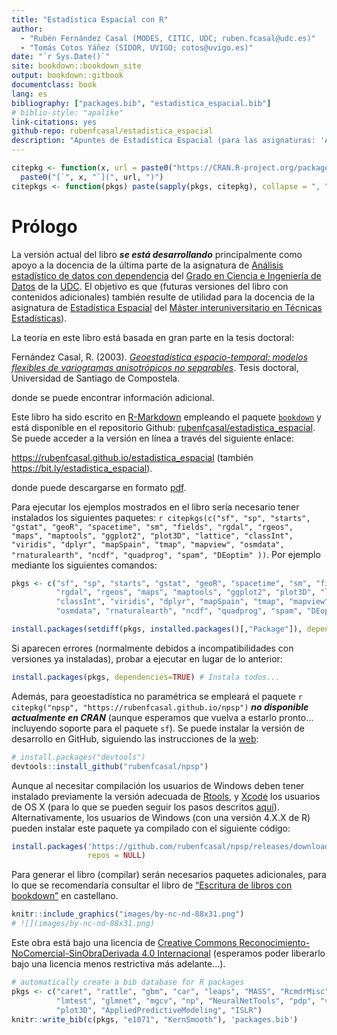 ```yaml
--- 
title: "Estadística Espacial con R"
author: 
  - "Rubén Fernández Casal (MODES, CITIC, UDC; ruben.fcasal@udc.es)"
  - "Tomás Cotos Yáñez (SIDOR, UVIGO; cotos@uvigo.es)"
date: "`r Sys.Date()`"
site: bookdown::bookdown_site
output: bookdown::gitbook
documentclass: book
lang: es
bibliography: ["packages.bib", "estadistica_espacial.bib"]
# biblio-style: "apalike"
link-citations: yes
github-repo: rubenfcasal/estadistica_espacial
description: "Apuntes de Estadística Espacial (para las asignaturas: 'Análisis estadístico de datos con dependencia' del Grado en Ciencia e Ingeniería de Datos y 'Aprendizaje estadístico' del Máster InterUniversitario en Técnicas Estadísticas)."
---
```


```r
citepkg <- function(x, url = paste0("https://CRAN.R-project.org/package=", x))
  paste0("[`", x, "`](", url, ")")
citepkgs <- function(pkgs) paste(sapply(pkgs, citepkg), collapse = ", ")
```

# Prólogo {-}

La versión actual del libro ***se está desarrollando*** principalmente como apoyo a la docencia de la última parte de la asignatura de [Análisis estadístico de datos con dependencia](https://guiadocente.udc.es/guia_docent/index.php?centre=614&ensenyament=614G02&assignatura=614G02022&idioma=cast) del [Grado en Ciencia e Ingeniería de Datos](https://estudos.udc.es/es/study/start/614G02V01) de la [UDC](https://www.udc.es). 
El objetivo es que (futuras versiones del libro con contenidos adicionales) también resulte de utilidad para la docencia de la asignatura de [Estadística Espacial](http://eamo.usc.es/pub/mte/index.php?option=com_content&view=article&id=2202&idm=15&a%C3%B1o=2021) del [Máster interuniversitario en Técnicas Estadísticas](http://eio.usc.es/pub/mte)). 

La teoría en este libro está basada en gran parte en la tesis doctoral:

Fernández Casal, R. (2003). [*Geoestadística espacio-temporal: modelos flexibles de variogramas anisotrópicos no separables*](https://rubenfcasal.github.io/files/Geoestadistica_espacio-temporal.pdf). Tesis doctoral, Universidad de Santiago de Compostela. 

donde se puede encontrar información adicional.

Este libro ha sido escrito en [R-Markdown](http://rmarkdown.rstudio.com) empleando el paquete [`bookdown`](https://bookdown.org/yihui/bookdown/)  y está disponible en el repositorio Github: [rubenfcasal/estadistica_espacial](https://github.com/rubenfcasal/estadistica_espacial). 
Se puede acceder a la versión en línea a través del siguiente enlace:

<https://rubenfcasal.github.io/estadistica_espacial> (también <https://bit.ly/estadistica_espacial>).

donde puede descargarse en formato [pdf](https://rubenfcasal.github.io/estadistica_espacial/estadistica_espacial.pdf).

Para ejecutar los ejemplos mostrados en el libro sería necesario tener instalados los siguientes paquetes:
`r citepkgs(c("sf", "sp", "starts", "gstat", "geoR", "spacetime", "sm", "fields", "rgdal", "rgeos", "maps", "maptools", "ggplot2", "plot3D", "lattice", "classInt", "viridis", "dplyr", "mapSpain", "tmap", "mapview", "osmdata", "rnaturalearth", "ncdf", "quadprog", "spam", "DEoptim" ))`.
<!-- 
raster, terra
"quadprog", "spam", "DEoptim"
Comprobar si es necesario añadir: 
remotes::install_github("r-spatial/mapview")
-->
Por ejemplo mediante los siguientes comandos:
```r
pkgs <- c("sf", "sp", "starts", "gstat", "geoR", "spacetime", "sm", "fields", 
          "rgdal", "rgeos", "maps", "maptools", "ggplot2", "plot3D", "lattice", 
          "classInt", "viridis", "dplyr", "mapSpain", "tmap", "mapview", 
          "osmdata", "rnaturalearth", "ncdf", "quadprog", "spam", "DEoptim" )

install.packages(setdiff(pkgs, installed.packages()[,"Package"]), dependencies = TRUE)
```

Si aparecen errores (normalmente debidos a incompatibilidades con versiones ya instaladas), probar a ejecutar en lugar de lo anterior:
```r
install.packages(pkgs, dependencies=TRUE) # Instala todos...
```

Además, para geoestadística no paramétrica se empleará el paquete `r citepkg("npsp", "https://rubenfcasal.github.io/npsp")` ***no disponible actualmente en CRAN*** (aunque esperamos que vuelva a estarlo pronto... incluyendo soporte para el paquete `sf`).
Se puede instalar la versión de desarrollo en GitHub, siguiendo las instrucciones de la [web](https://rubenfcasal.github.io/npsp/#installation):
``` r
# install.packages("devtools")
devtools::install_github("rubenfcasal/npsp")
```
Aunque al necesitar compilación los usuarios de Windows deben tener instalado previamente la versión adecuada de [Rtools](https://cran.r-project.org/bin/windows/Rtools/), y [Xcode](https://apps.apple.com/us/app/xcode/id497799835) los usuarios de OS X 
(para lo que se pueden seguir los pasos descritos [aquí](https://rubenfcasal.github.io/post/instalacion-de-r)).
Alternativamente, los usuarios de Windows (con una versión 4.X.X de R) pueden instalar este paquete ya compilado con el siguiente código:
```r
install.packages('https://github.com/rubenfcasal/npsp/releases/download/v0.7-8/npsp_0.7-8.zip', 
                 repos = NULL)
```


Para generar el libro (compilar) serán necesarios paquetes adicionales, 
para lo que se recomendaría consultar el libro de ["Escritura de libros con bookdown" ](https://rubenfcasal.github.io/bookdown_intro) en castellano.

```r
knitr::include_graphics("images/by-nc-nd-88x31.png") 
# ![](images/by-nc-nd-88x31.png)

``` 

Este obra está bajo una licencia de [Creative Commons Reconocimiento-NoComercial-SinObraDerivada 4.0 Internacional](https://creativecommons.org/licenses/by-nc-nd/4.0/deed.es_ES) 
(esperamos poder liberarlo bajo una licencia menos restrictiva más adelante...).

```r
# automatically create a bib database for R packages
pkgs <- c("caret", "rattle", "gbm", "car", "leaps", "MASS", "RcmdrMisc", 
          "lmtest", "glmnet", "mgcv", "np", "NeuralNetTools", "pdp", "vivid",
          "plot3D", "AppliedPredictiveModeling", "ISLR")
knitr::write_bib(c(pkgs, "e1071", "KernSmooth"), 'packages.bib')
```
